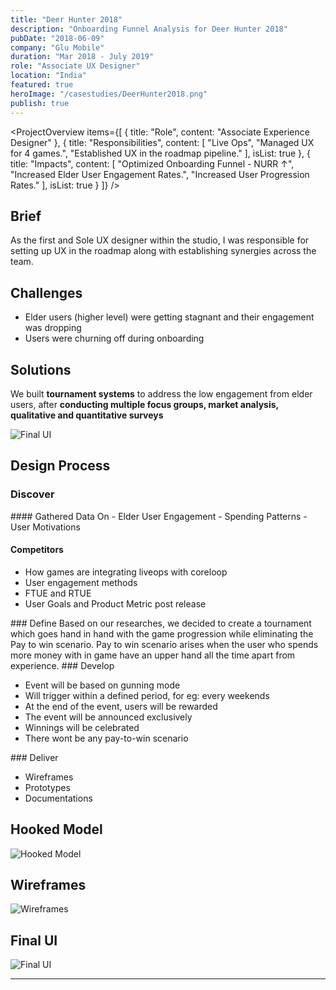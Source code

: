```yaml
---
title: "Deer Hunter 2018"
description: "Onboarding Funnel Analysis for Deer Hunter 2018"
pubDate: "2018-06-09"
company: "Glu Mobile"
duration: "Mar 2018 - July 2019"
role: "Associate UX Designer"
location: "India"
featured: true
heroImage: "/casestudies/DeerHunter2018.png"
publish: true
---
```



<ProjectOverview
  items={[
    {
      title: "Role",
      content: "Associate Experience Designer"
    },
    {
      title: "Responsibilities",
      content: [
        "Live Ops",
        "Managed UX for 4 games.",
        "Established UX in the roadmap pipeline."
      ],
      isList: true
    },
    {
      title: "Impacts",
      content: [
        "Optimized Onboarding Funnel - NURR ↑",
        "Increased Elder User Engagement Rates.",
        "Increased User Progression Rates."
      ],
      isList: true
    }
  ]}
/>



## Brief
As the first and Sole UX designer within the studio, I was responsible for setting up UX in the roadmap along with establishing synergies across the team.

## Challenges
- Elder users (higher level) were getting stagnant and their engagement was dropping
- Users were churning off during onboarding

## Solutions
We built **tournament systems** to address the low engagement from elder users, after **conducting multiple focus groups, market analysis, qualitative and quantitative surveys**

![Final UI](/public/casestudies/finalui.png)

## Design Process
### Discover
<ImagesLeft imageSrc="/casestudies/discover.png">
#### Gathered Data On
- Elder User Engagement
- Spending Patterns
- User Motivations

#### Competitors

- How games are integrating liveops with coreloop
- User engagement methods
- FTUE and RTUE
- User Goals and Product Metric post release

</ImagesLeft>



<ImagesLeft imageSrc="https://i.imgur.com/gW6lgyU.png">
### Define
  Based on our researches, we decided to create a tournament which goes hand in hand with the game progression while eliminating the Pay to win scenario. Pay to win scenario arises when the user who spends more money with in game have an upper hand all the time apart from experience.
</ImagesLeft>


<ImagesLeft imageSrc="https://i.imgur.com/W7ivPlq.png">
### Develop

- Event will be based on gunning mode
- Will trigger within a defined period, for eg: every weekends
- At the end of the event, users will be rewarded
- The event will be announced exclusively
- Winnings will be celebrated
- There wont be any pay-to-win scenario

</ImagesLeft>

<ImagesLeft imageSrc="https://i.imgur.com/ZQPsoD5.png">
### Deliver

- Wireframes
- Prototypes
- Documentations

</ImagesLeft>

## Hooked Model
![Hooked Model](https://i.imgur.com/6Pd7p73.png)

## Wireframes
![Wireframes](https://i.imgur.com/iYpBW8i.jpeg)

## Final UI
![Final UI](https://i.imgur.com/w7EExCH.png)

---